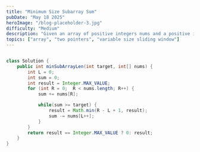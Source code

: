 ```yaml
---
title: "Minimum Size Subarray Sum"
pubDate: "May 18 2025"
heroImage: "/blog-placeholder-3.jpg"
difficulty: "Medium"
description: "Given an array of positive integers nums and a positive integer target, return the minimal length of a subarray whose sum is greater than or equal to target. If there is no such subarray, return 0 instead."
topics: ["array", "two pointers", "variable size sliding window"]
---
```



```java

class Solution {
    public int minSubArrayLen(int target, int[] nums) {
        int L = 0; 
        int sum = 0;
        int result = Integer.MAX_VALUE;
        for (int R = 0;  R < nums.length; R++) {
            sum += nums[R];

            while(sum >= target) {
                result = Math.min(R - L + 1, result);
                sum -= nums[L++];
            }
        }
        return result == Integer.MAX_VALUE ? 0: result; 
    }
}
```